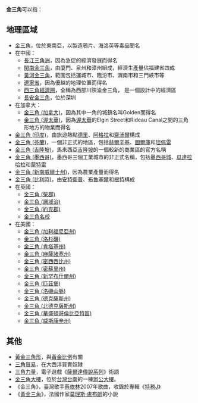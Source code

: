 {{noteTA
|G1=地名
|1=zh-hans:黄金分割; zh-hant:黃金比例;
|2=zh-cn:塞尔达传说; zh-tw:薩爾達傳說;
|3=zh-cn:诺里奇; zh-hk:諾域治; zh-tw:諾威治;
|4=zh-hans:洛矶山脉; zh-hant:洛磯山脈; zh-cn:落基山脉;
}}
'''金三角'''可以指：

== 地理區域 ==
* [[金三角|金三角]]，位於東南亞，以製造鴉片、海洛英等毒品聞名
* 在中國：
** [[長江三角洲|長江三角洲]]，因為急促的經濟發展而得名
** [[閩南金三角|閩南金三角]]，由廈門、泉州和漳州組成，經濟生產量佔福建省四成
** [[黃河金三角|黃河金三角]]，範圍包括運城市、臨汾市、渭南市和三門峽市等
** [[遼寧省|遼寧省]]，因為優越的地理位置而得名
** [[西三角經濟圈|西三角經濟圈]]，全稱為西部川陝渝金三角， 是一個設計中的經濟區
** [[長安金三角|長安金三角]]，位於深圳
* 在加拿大：
** [[金三角_(加拿大)|金三角 (加拿大)]]，因為其中一角的城鎮名叫Golden而得名
** [[金三角_(渥太華)|金三角 (渥太華)]]，因為[[渥太華|渥太華]]的Elgin Street和Rideau Canal之間的三角形地方的物業而得名
* [[金三角_(印度)|金三角 (印度)]]，由旅遊熱點[[德里|德里]]、[[阿格拉|阿格拉]]和[[齋浦爾|齋浦爾]]構成
* [[金三角_(芬蘭)|金三角 (芬蘭)]]，一個非正式的地區，包括[[赫爾辛基|赫爾辛基]]、[[圖爾庫|圖爾庫]]和[[坦佩雷|坦佩雷]]
* [[金三角_(吉隆坡)|金三角 (吉隆坡)]]，馬來西亞[[吉隆坡|吉隆坡]]的一個較新的商業區的官方名稱
* [[金三角_(墨西哥)|金三角 (墨西哥)]]，墨西哥三個工業城市的非正式名稱，包括[[墨西哥城|墨西哥城]]、[[瓜達拉哈拉|瓜達拉哈拉]]和[[蒙特雷|蒙特雷]]
* [[金三角_(新南威爾士州)|金三角 (新南威爾士州)]]，因為農業產量而得名
* [[金三角_(比利時)|金三角 (比利時)]]，由[[安特衛普|安特衛普]]、[[布魯塞爾|布魯塞爾]]和[[根特|根特]]構成
* 在英國：
** [[金三角_(柴郡)|金三角 (柴郡)]]
** [[金三角_(諾域治)|金三角 (諾域治)]]
** [[金三角_(約克郡)|金三角 (約克郡)]]
** [[金三角名校|金三角名校]]
* 在美國：
** [[金三角_(加利福尼亞州)|金三角 (加利福尼亞州)]]
** [[金三角_(洛杉磯)|金三角 (洛杉磯)]]
** [[金三角_(肯塔基州)|金三角 (肯塔基州)]]
** [[金三角_(麻薩諸塞州)|金三角 (麻薩諸塞州)]]
** [[金三角_(密西西比州)|金三角 (密西西比州)]]
** [[金三角_(密蘇里州)|金三角 (密蘇里州)]]
** [[金三角_(新罕布什爾州)|金三角 (新罕布什爾州)]]
** [[金三角_(匹茲堡)|金三角 (匹茲堡)]]
** [[金三角_(洛磯山脈)|金三角 (洛磯山脈)]]
** [[金三角_(德克薩斯州)|金三角 (德克薩斯州)]]
** [[金三角_(北德克薩斯州)|金三角 (北德克薩斯州)]]
** [[金三角_(華盛頓哥倫比亞特區)|金三角 (華盛頓哥倫比亞特區)]]
** [[金三角_(威斯康辛州)|金三角 (威斯康辛州)]]

== 其他 ==
* [[黃金三角形|黃金三角形]]，與[[黃金比例|黃金比例]]有關
* [[三角貿易|三角貿易]]，在大西洋買賣奴隸
* [[三角力量|三角力量]]，電子遊戲《[[薩爾達傳說系列|薩爾達傳說系列]]》術語
*[[金三角大樓|金三角大樓]]，位於[[台灣|台灣]][[台南|台南]]的一棟[[辦公大樓|辦公大樓]]。
*《金三角》，臺灣歌手[[蔡依林|蔡依林]]2007年歌曲，收錄於專輯《[[特務J|特務J]]》
*《[[黃金三角|黃金三角]]》，法國作家[[莫理斯·盧布朗|莫理斯·盧布朗]]的小說
{{disambig|cat=三字消歧義}}